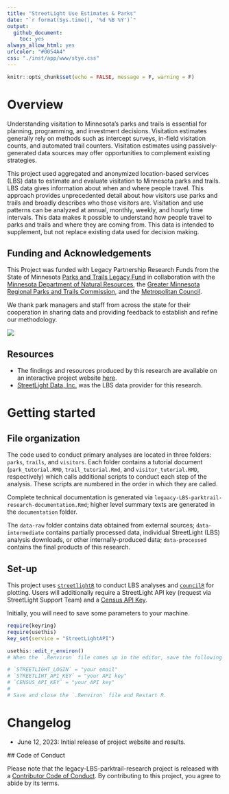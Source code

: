 ```yaml
---
title: "StreetLight Use Estimates & Parks"
date: "`r format(Sys.time(), '%d %B %Y')`"
output:
  github_document:
    toc: yes
always_allow_html: yes
urlcolor: "#0054A4"
css: "./inst/app/www/stye.css"
---
```


```r
knitr::opts_chunk$set(echo = FALSE, message = F, warning = F)
```

# Overview

Understanding visitation to Minnesota’s parks and trails is essential for planning, programming, and investment decisions. Visitation estimates generally rely on methods such as intercept surveys, in-field visitation counts, and automated trail counters. Visitation estimates using passively-generated data sources may offer opportunities to complement existing strategies.

This project used aggregated and anonymized location-based services (LBS) data to estimate and evaluate visitation to Minnesota parks and trails. LBS data gives information about when and where people travel. This approach provides unprecedented detail about how visitors use parks and trails and broadly describes who those visitors are. Visitation and use patterns can be analyzed at annual, monthly, weekly, and hourly time intervals. This data makes it possible to understand how people travel to parks and trails and where they are coming from. This data is intended to supplement, but not replace existing data used for decision making.


## Funding and Acknowledgements

This Project was funded with Legacy Partnership Research Funds from the State of Minnesota [Parks and Trails Legacy Fund](https://www.legacy.mn.gov/parks-trails-fund) in collaboration with the [Minnesota Department of Natural Resources](https://www.dnr.state.mn.us/), the [Greater Minnesota Regional Parks and Trails Commission](https://www.gmrptcommission.org/), and the [Metropolitan Council](https://metrocouncil.org/).

We thank park managers and staff from across the state for their cooperation in sharing data and providing feedback to establish and refine our methodology.

![](img/partner-logos.png)

## Resources

 - The findings and resources produced by this research are available on an interactive project website [here](). 
 - [StreetLight Data, Inc.](https://www.streetlightdata.com/) was the LBS data provider for this research.
 

# Getting started

## File organization

The code used to conduct primary analyses are located in three folders: `parks`, `trails`, and `visitors`. Each folder contains a tutorial document (`park_tutorial.RMD`, `trail_tutorial.Rmd`, and `visitor_tutorial.RMD`, respectively) which calls additional scripts to conduct each step of the analysis. These scripts are numbered in the order in which they are called. 

Complete technical documentation is generated via `legaacy-LBS-parktrail-research-documentation.Rmd`; higher level summary texts are generated in the `documentation` folder. 

The `data-raw` folder contains data obtained from external sources; `data-intermediate` contains partially processed data, individual StreetLight (LBS) analysis downloads, or other internally-produced data; `data-processed` contains the final products of this research. 

## Set-up

This project uses [`streetlightR`](https://metropolitan-council.github.io/streetlightR/) to conduct LBS analyses and [`councilR`](https://github.com/Metropolitan-Council/councilR) for plotting. Users will additionally require a StreetLight API key (request via StreetLight Support Team) and a [Census API Key](https://api.census.gov/data/key_signup.html). 

Initially, you will need to save some parameters to your machine.

```r
require(keyring)
require(usethis)
key_set(service = "StreetLightAPI")

usethis::edit_r_environ() 
# When the `.Renviron` file comes up in the editor, save the following parameters:

# `STREETLIGHT_LOGIN` = "your email"
# `STREETLIHT_API_KEY` = "your API key"
# `CENSUS_API_KEY` = "your API key"
# 
# Save and close the `.Renviron` file and Restart R.
```


# Changelog

- June 12, 2023: Initial release of project website and results. 


 ## Code of Conduct
  
  Please note that the legacy-LBS-parktrail-research project is released with a [Contributor Code of Conduct](CODE_OF_CONDUCT.md). By contributing to this project, you agree to abide by its terms.

